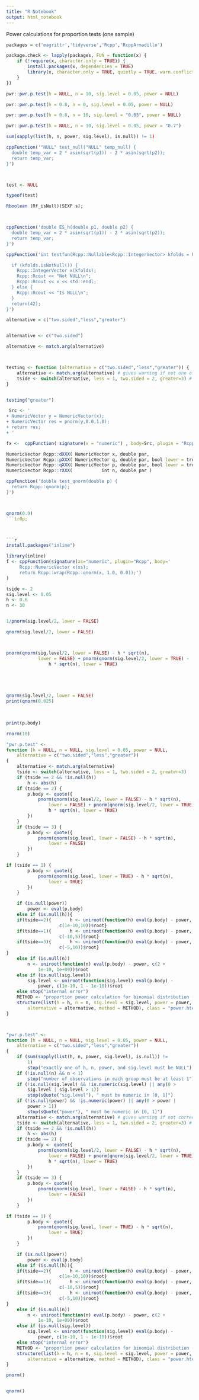 ```yaml
---
title: "R Notebook"
output: html_notebook
---
```


Power calculations for proportion tests (one sample)

```r

packages = c('magrittr','tidyverse','Rcpp','RcppArmadillo')

package.check <- lapply(packages, FUN = function(x) {
    if (!require(x, character.only = TRUE)) {
        install.packages(x, dependencies = TRUE)
        library(x, character.only = TRUE, quietly = TRUE, warn.conflicts = FALSE)
    }
})


```

```r

pwr::pwr.p.test(h = NULL, n = 10, sig.level = 0.05, power = NULL)

pwr::pwr.p.test(h = 0.8, n = 0, sig.level = 0.05, power = NULL)

pwr::pwr.p.test(h = 0.8, n = 10, sig.level = "0.05", power = NULL)

pwr::pwr.p.test(h = NULL, n = 10, sig.level = 0.05, power = "0.7")


```

```r

sum(sapply(list(h, n, power, sig.level), is.null)) != 1)

```



```r

cppFunction('"NULL" test_null("NULL" temp_null) {
  double temp_var = 2 * asin(sqrt(p1)) - 2 * asin(sqrt(p2));
  return temp_var;
}')



test <- NULL

typeof(test)
```


```r

Rboolean (Rf_isNull)(SEXP s);



cppFunction('double ES_h(double p1, double p2) {
  double temp_var = 2 * asin(sqrt(p1)) - 2 * asin(sqrt(p2));
  return temp_var;
}')
```




```r

cppFunction('int testfun(Rcpp::Nullable<Rcpp::IntegerVector> kfolds = R_NilValue) {

  if (kfolds.isNotNull()) {
    Rcpp::IntegerVector x(kfolds);
    Rcpp::Rcout << "Not NULL\n";
    Rcpp::Rcout << x << std::endl;
  } else {
    Rcpp::Rcout << "Is NULL\n";
  }
  return(42);
}')

```






```r

alternative = c("two.sided","less","greater")


alternative <- c("two.sided") 

alternative <- match.arg(alternative)



testing <- function (alternative = c("two.sided","less","greater")) {
    alternative <- match.arg(alternative) # gives warning if not one of the present arguments
    tside <- switch(alternative, less = 1, two.sided = 2, greater=3) # turns alternative into numeric value
}


testing("greater")
```


```r
 Src <- '
+ NumericVector y = NumericVector(x);
+ NumericVector res = pnorm(y,0.0,1.0);
+ return res;
+ '

fx <-  cppFunction( signature(x = "numeric") , body=Src, plugin = "Rcpp")
```


```r

NumericVector Rcpp::dXXX( NumericVector x, double par,                    bool log = false )
NumericVector Rcpp::pXXX( NumericVector q, double par, bool lower = true, bool log = false )
NumericVector Rcpp::qXXX( NumericVector p, double par, bool lower = true, bool log = false )
NumericVector Rcpp::rXXX(           int n, double par )

```


```r

cppFunction('double test_qnorm(double p) {
  return Rcpp::qnorm(p);
}')



qnorm(0.9)
```tr0p;



```r
install.packages("inline")

library(inline)
f <- cppFunction(signature(xs="numeric", plugin="Rcpp", body='
     Rcpp::NumericVector x(xs);
     return Rcpp::wrap(Rcpp::qnorm(x, 1.0, 0.0));')
)

```



```r
tside <- 2
sig.level <- 0.05
h <- 0.6
n <- 30


1/pnorm(sig.level/2, lower = FALSE)

qnorm(sig.level/2, lower = FALSE)



pnorm(qnorm(sig.level/2, lower = FALSE) - h * sqrt(n), 
            lower = FALSE) + pnorm(qnorm(sig.level/2, lower = TRUE) - 
                h * sqrt(n), lower = TRUE)
      




qnorm(sig.level/2, lower = FALSE)
print(qnorm(0.025)

      
      
print(p.body)
```

```r

rnorm(10)

```




```r



"pwr.p.test" <-
function (h = NULL, n = NULL, sig.level = 0.05, power = NULL, 
    alternative = c("two.sided","less","greater")) 
{
    alternative <- match.arg(alternative)
    tside <- switch(alternative, less = 1, two.sided = 2, greater=3)
    if (tside == 2 && !is.null(h)) 
        h <- abs(h)
    if (tside == 2) {
        p.body <- quote({
            pnorm(qnorm(sig.level/2, lower = FALSE) - h * sqrt(n), 
                lower = FALSE) + pnorm(qnorm(sig.level/2, lower = TRUE) - 
                h * sqrt(n), lower = TRUE)
        })
    }
    if (tside == 3) {
        p.body <- quote({
            pnorm(qnorm(sig.level, lower = FALSE) - h * sqrt(n), 
                lower = FALSE)
        })
    }

if (tside == 1) {
        p.body <- quote({
            pnorm(qnorm(sig.level, lower = TRUE) - h * sqrt(n), 
                lower = TRUE)
        })
    }

    if (is.null(power)) 
        power <- eval(p.body)
    else if (is.null(h)){ 
 	if(tside==2){       h <- uniroot(function(h) eval(p.body) - power, 
					c(1e-10,10))$root}
	if(tside==1){       h <- uniroot(function(h) eval(p.body) - power, 
					c(-10,5))$root}
	if(tside==3){       h <- uniroot(function(h) eval(p.body) - power, 
					c(-5,10))$root}
}
    else if (is.null(n)) 
        n <- uniroot(function(n) eval(p.body) - power, c(2 + 
            1e-10, 1e+09))$root
    else if (is.null(sig.level)) 
        sig.level <- uniroot(function(sig.level) eval(p.body) - 
            power, c(1e-10, 1 - 1e-10))$root
    else stop("internal error")
    METHOD <- "proportion power calculation for binomial distribution (arcsine transformation)"
    structure(list(h = h, n = n, sig.level = sig.level, power = power, 
        alternative = alternative, method = METHOD), class = "power.htest")
}




```
























```r

"pwr.p.test" <-
function (h = NULL, n = NULL, sig.level = 0.05, power = NULL, 
    alternative = c("two.sided","less","greater")) 
{
    if (sum(sapply(list(h, n, power, sig.level), is.null)) != 
        1) 
        stop("exactly one of h, n, power, and sig.level must be NULL")
    if (!is.null(n) && n < 1) 
        stop("number of observations in each group must be at least 1")
    if (!is.null(sig.level) && !is.numeric(sig.level) || any(0 > 
        sig.level | sig.level > 1)) 
        stop(sQuote("sig.level"), " must be numeric in [0, 1]")
    if (!is.null(power) && !is.numeric(power) || any(0 > power | 
        power > 1)) 
        stop(sQuote("power"), " must be numeric in [0, 1]")
    alternative <- match.arg(alternative) # gives warning if not correct input
    tside <- switch(alternative, less = 1, two.sided = 2, greater=3) # switches alternatvie numeric
    if (tside == 2 && !is.null(h))  
        h <- abs(h)
    if (tside == 2) { 
        p.body <- quote({
            pnorm(qnorm(sig.level/2, lower = FALSE) - h * sqrt(n), 
                lower = FALSE) + pnorm(qnorm(sig.level/2, lower = TRUE) - 
                h * sqrt(n), lower = TRUE)
        })
    }
    if (tside == 3) {
        p.body <- quote({
            pnorm(qnorm(sig.level, lower = FALSE) - h * sqrt(n), 
                lower = FALSE)
        })
    }

if (tside == 1) {
        p.body <- quote({
            pnorm(qnorm(sig.level, lower = TRUE) - h * sqrt(n), 
                lower = TRUE)
        })
    }

    if (is.null(power)) 
        power <- eval(p.body)
    else if (is.null(h)){ 
 	if(tside==2){       h <- uniroot(function(h) eval(p.body) - power, 
					c(1e-10,10))$root}
	if(tside==1){       h <- uniroot(function(h) eval(p.body) - power, 
					c(-10,5))$root}
	if(tside==3){       h <- uniroot(function(h) eval(p.body) - power, 
					c(-5,10))$root}
}
    else if (is.null(n)) 
        n <- uniroot(function(n) eval(p.body) - power, c(2 + 
            1e-10, 1e+09))$root
    else if (is.null(sig.level)) 
        sig.level <- uniroot(function(sig.level) eval(p.body) - 
            power, c(1e-10, 1 - 1e-10))$root
    else stop("internal error")
    METHOD <- "proportion power calculation for binomial distribution (arcsine transformation)"
    structure(list(h = h, n = n, sig.level = sig.level, power = power, 
        alternative = alternative, method = METHOD), class = "power.htest")
}


```






```r


pnorm()


qnorm()

```

